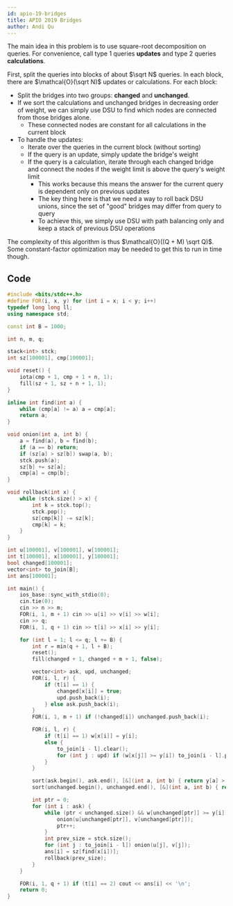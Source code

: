 ```yaml
---
id: apio-19-bridges
title: APIO 2019 Bridges
author: Andi Qu
---
```


The main idea in this problem is to use square-root decomposition on queries. For convenience, call type 1 queries **updates** and type 2 queries **calculations**.

First, split the queries into blocks of about $\sqrt N$ queries. In each block, there are $\mathcal{O}(\sqrt N)$ updates or calculations. For each block:

- Split the bridges into two groups: **changed** and **unchanged**.
- If we sort the calculations and unchanged bridges in decreasing order of weight, we can simply use DSU to find which nodes are connected from those bridges alone.
    - These connected nodes are constant for all calculations in the current block
- To handle the updates:
    - Iterate over the queries in the current block (without sorting)
    - If the query is an update, simply update the bridge's weight
    - If the query is a calculation, iterate through each changed bridge and connect
        the nodes if the weight limit is above the query's weight limit
        - This works because this means the answer for the current query is dependent only on previous updates
        - The key thing here is that we need a way to roll back DSU unions, since the set of "good" bridges may differ from query to query
        - To achieve this, we simply use DSU with path balancing only and keep a stack of previous DSU operations

The complexity of this algorithm is thus $\mathcal{O}((Q + M) \sqrt Q)$. Some constant-factor optimization may be needed to get this to run in time though.

## Code

```cpp
#include <bits/stdc++.h>
#define FOR(i, x, y) for (int i = x; i < y; i++)
typedef long long ll;
using namespace std;

const int B = 1000;

int n, m, q;

stack<int> stck;
int sz[100001], cmp[100001];

void reset() {
    iota(cmp + 1, cmp + 1 + n, 1);
    fill(sz + 1, sz + n + 1, 1);
}

inline int find(int a) {
    while (cmp[a] != a) a = cmp[a];
    return a;
}

void onion(int a, int b) {
    a = find(a), b = find(b);
    if (a == b) return;
    if (sz[a] > sz[b]) swap(a, b);
    stck.push(a);
    sz[b] += sz[a];
    cmp[a] = cmp[b];
}

void rollback(int x) {
    while (stck.size() > x) {
        int k = stck.top();
        stck.pop();
        sz[cmp[k]] -= sz[k];
        cmp[k] = k;
    }
}

int u[100001], v[100001], w[100001];
int t[100001], x[100001], y[100001];
bool changed[100001];
vector<int> to_join[B];
int ans[100001];

int main() {
    ios_base::sync_with_stdio(0);
    cin.tie(0);
    cin >> n >> m;
    FOR(i, 1, m + 1) cin >> u[i] >> v[i] >> w[i];
    cin >> q;
    FOR(i, 1, q + 1) cin >> t[i] >> x[i] >> y[i];

    for (int l = 1; l <= q; l += B) {
        int r = min(q + 1, l + B);
        reset();
        fill(changed + 1, changed + m + 1, false);

        vector<int> ask, upd, unchanged;
        FOR(i, l, r) {
            if (t[i] == 1) {
                changed[x[i]] = true;
                upd.push_back(i);
            } else ask.push_back(i);
        }
        FOR(i, 1, m + 1) if (!changed[i]) unchanged.push_back(i);

        FOR(i, l, r) {
            if (t[i] == 1) w[x[i]] = y[i];
            else {
                to_join[i - l].clear();
                for (int j : upd) if (w[x[j]] >= y[i]) to_join[i - l].push_back(x[j]);
            }
        }

        sort(ask.begin(), ask.end(), [&](int a, int b) { return y[a] > y[b]; });
        sort(unchanged.begin(), unchanged.end(), [&](int a, int b) { return w[a] > w[b]; });

        int ptr = 0;
        for (int i : ask) {
            while (ptr < unchanged.size() && w[unchanged[ptr]] >= y[i]) {
                onion(u[unchanged[ptr]], v[unchanged[ptr]]);
                ptr++;
            }
            int prev_size = stck.size();
            for (int j : to_join[i - l]) onion(u[j], v[j]);
            ans[i] = sz[find(x[i])];
            rollback(prev_size);
        }
    }

    FOR(i, 1, q + 1) if (t[i] == 2) cout << ans[i] << '\n';
    return 0;
}
```